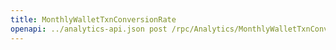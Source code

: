 ---
title: MonthlyWalletTxnConversionRate
openapi: ../analytics-api.json post /rpc/Analytics/MonthlyWalletTxnConversionRate
---
